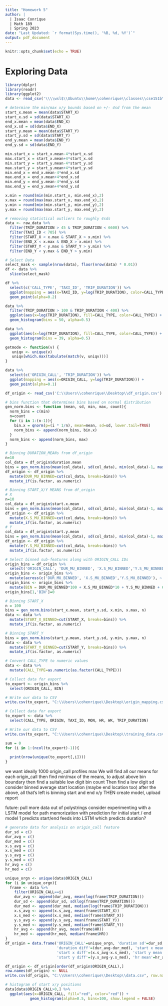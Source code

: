 ---
title: "Homework 5"
author: |
  | Isaac Conrique
  | Math 189
  | Spring 2023
date: "Last Updated: `r format(Sys.time(), '%B, %d, %Y')`"
output: pdf_document
---

```{r setup, include=FALSE}
knitr::opts_chunk$set(echo = TRUE)
```

# Exploring Data

```{r}
library(dplyr)
library(readr)
library(ggplot2)
data <- read_csv('\\\\wsl$\\Ubuntu\\home\\cohenrique\\classes\\cse151b\\Project\\out_bak.csv')
```
```{r}
# determine the min/max x/y bounds based on +/- 4sd from the mean
start_x.mean = mean(data$START_X)
start_x.sd = sd(data$START_X)
end_x.mean = mean(data$END_X)
end_x.sd = sd(data$END_X)
start_y.mean = mean(data$START_Y)
start_y.sd = sd(data$START_Y)
end_y.mean = mean(data$END_Y)
end_y.sd = sd(data$END_Y)

min.start_x = start_x.mean-4*start_x.sd
max.start_x = start_x.mean+4*start_x.sd
min.start_y = start_y.mean-4*start_y.sd
max.start_y = start_y.mean+4*start_y.sd
min.end_x = end_x.mean-4*end_x.sd
max.end_x = end_x.mean+4*end_x.sd
min.end_y = end_y.mean-4*end_y.sd
max.end_y = end_y.mean+4*end_y.sd

x.min = round(min(min.start_x, min.end_x),2)
x.max = round(max(max.start_x, max.end_x),2)
y.min = round(min(min.start_y, min.end_y),2)
y.max = round(max(max.start_y, max.end_y),2)
```


```{r}
# removing statistical outliers to roughly 4sds
data <- raw_data %>%
  filter(TRIP_DURATION > 45 & TRIP_DURATION < 6600) %>%
  filter(TAXI_ID < 705) %>%
  filter(START_X < x.max & START_X > x.min) %>%
  filter(END_X < x.max & END_X > x.min) %>%
  filter(START_Y < y.max & START_Y > y.min) %>%
  filter(END_Y < y.max & END_Y > y.min)
```

```{r}
# Select Data
select_mask <- sample(nrow(data), floor(nrow(data) * 0.01))
df <- data %>%
  slice(select_mask)
```

```{r}
df %>%
  select(c('CALL_TYPE', 'TAXI_ID', 'TRIP_DURATION')) %>%
  ggplot(mapping = aes(x=TAXI_ID, y=log(TRIP_DURATION), color=CALL_TYPE )) +
  geom_point(alpha=0.2)
```
```{r}
data %>%
  filter(TRIP_DURATION > 100 & TRIP_DURATION < 400) %>%
  ggplot(aes(x=log(TRIP_DURATION), fill=CALL_TYPE, color=CALL_TYPE)) +
  geom_histogram(bins = 50, alpha=0.5)
```

```{r}
data %>%
  ggplot(aes(x=log(TRIP_DURATION), fill=CALL_TYPE, color=CALL_TYPE)) +
  geom_histogram(bins = 39, alpha=0.5)
```

```{r}
getmode <- function(v) {
   uniqv <- unique(v)
   uniqv[which.max(tabulate(match(v, uniqv)))]
}
```

```{r}
data %>%
  select(c('ORIGIN_CALL', 'TRIP_DURATION')) %>%
  ggplot(mapping = aes(x=ORIGIN_CALL, y=log(TRIP_DURATION))) +
  geom_point(alpha=0.1)
```

```{r}
df_origin <- read_csv('C:\\Users\\cohenrique\\Desktop\\df_origin.csv')
```



```{r}
# bins function that determines bins based on normal distribution
gen_norm.bins <- function (mean, sd, min, max, count){
  norm_bins = c(min)
  n=count
  for (i in 1:(n-1)){
    bin.x = qnorm(p=(i * 1/n), mean=mean, sd=sd, lower.tail=TRUE)
    norm_bins <- append(norm_bins, bin.x)
  }
  norm_bins <- append(norm_bins, max)
}

```

```{r}
# Binning DURATION_MEANs from df_origin
n=10
col_data = df_origin$duration.mean
bins = gen_norm.bins(mean(col_data), sd(col_data), min(col_data)-1, max(col_data), n)
df_origin <- df_origin %>%
  mutate(DUR_MU_BINNED=cut(col_data, breaks=bins)) %>%
  mutate_if(is.factor, as.numeric)

# Binning START_X/Y MEANS from df_origin
# X
n=10
col_data = df_origin$start.x.mean
bins = gen_norm.bins(mean(col_data), sd(col_data), min(col_data)-1, max(col_data), n)
df_origin <- df_origin %>%
  mutate(X.S_MU_BINNED=cut(col_data, breaks=bins)) %>%
  mutate_if(is.factor, as.numeric)
# Y
col_data = df_origin$start.y.mean
bins = gen_norm.bins(mean(col_data), sd(col_data), min(col_data)-1, max(col_data), n)
df_origin <- df_origin %>%
  mutate(Y.S_MU_BINNED=cut(col_data, breaks=bins)) %>%
  mutate_if(is.factor, as.numeric)
```


```{r}
# Select binned sub-features along with ORIGIN_CALL IDs
origin_bins = df_origin %>%
  select('ORIGIN_CALL', 'DUR_MU_BINNED', 'X.S_MU_BINNED','Y.S_MU_BINNED')
origin_bins <- origin_bins %>%
  mutate(across(c('DUR_MU_BINNED', 'X.S_MU_BINNED','Y.S_MU_BINNED'), ~.-1))
origin_bins <- origin_bins %>%
  mutate(BIN = DUR_MU_BINNED*100 + X.S_MU_BINNED*10 + Y.S_MU_BINNED + 64)
origin_bins[1,'BIN']=0
```



```{r}
# Binning START_X
n = 100
bins = gen_norm.bins(start_x.mean, start_x.sd, x.min, x.max, n)
data <- data %>%
  mutate(START_X_BINNED=cut(START_X, breaks=bins)) %>%
  mutate_if(is.factor, as.numeric)

# Binning START_Y
bins = gen_norm.bins(start_y.mean, start_y.sd, y.min, y.max, n)
data <- data %>%
  mutate(START_Y_BINNED=cut(START_Y, breaks=bins)) %>%
  mutate_if(is.factor, as.numeric)
```

```{r}
# Convert CALL_TYPE to numeric values
data <- data %>%
  mutate(CALL_TYPE=as.numeric(as.factor(CALL_TYPE)))
```

```{r}
# Collect data for export
to_export <- origin_bins %>%
  select(ORIGIN_CALL, BIN)

# Write our data to CSV
write.csv(to_export, "C:\\Users\\cohenrique\\Desktop\\origin_mapping.csv", row.names=FALSE)
```


```{r}
# Collect data for export
to_export <- data %>%
  select(CALL_TYPE, ORIGIN, TAXI_ID, MON, HR, WK, TRIP_DURATION)

# Write our data to CSV
write.csv(to_export, "C:\\Users\\cohenrique\\Desktop\\training_data.csv", row.names=FALSE)
```

```{r}
sum = 0
for (i in 1:(ncol(to_export)-1)){
  
  print(nrow(unique(to_export[,i])))
}
```



we want ideally 1000 origin_call profiles max
We will find all our means for each origin_call
then find min/max of the means, to adjust above bin boundary
then find a suitable low digit bin count
Then find a low digit sd
consider binned average start location (maybe end location too)
after the above, all that's left is binning start and end x/y
THEN create model, upload report

future:
pull more data out of polystrings
consider experimenting with a LSTM model for path memorization with prediction for initial start / end
model 1 predicts start/end feeds into LSTM which predicts duration?

```{r}
# generate data for analysis on origin_call feature
dur_sd = c()
dur_avg = c()
dur_med = c()
x.s_avg = c()
x.s_med = c()
y.s_avg = c()
y.s_med = c()
hr_avg = c()
hr_med = c()

unique_orgn <- unique(data$ORIGIN_CALL)
for (i in unique_orgn){
  frame <- data %>%
    filter(ORIGIN_CALL==i)
    dur_avg <- append(dur_avg, mean(log(frame$TRIP_DURATION)))
    dur_sd <- append(dur_sd, sd(log(frame$TRIP_DURATION)))
    dur_med <- append(dur_med, median(log(frame$TRIP_DURATION)))
    x.s_avg <- append(x.s_avg, mean(frame$START_X))
    x.s_med <- append(x.s_med, median(frame$START_X))
    y.s_avg <- append(y.s_avg, mean(frame$START_Y))
    y.s_med <- append(y.s_med, median(frame$START_Y))
    hr_avg <- append(hr_avg, mean(frame$HR))
    hr_med <- append(hr_med, median(frame$HR))
}
df_origin = data.frame('ORIGIN_CALL'=unique_orgn, 'duration sd'=dur_sd, 'duration mean'=dur_avg, 'duration_median'=dur_med,
                       'duration diff'=(dur_avg-dur_med), 'start x mean'=x.s_avg, 'start x median'=x.s_med,
                       'start x diff'=(x.s_avg-x.s_med), 'start y mean'=y.s_avg, 'start y median'=y.s_med,
                       'start y diff'=(y.s_avg-y.s_med), 'hr mean'=hr_avg, 'hr med'=hr_med, 'hr diff'=(hr_avg-hr_med))

df_origin <- df_origin[order(df_origin$ORIGIN_CALL),]
row.names(df_origin) <- NULL
write.csv(df_origin, "C:\\Users\\cohenrique\\Desktop\\data.csv", row.names=FALSE)

```


```{r}
# histogram of start x/y positions
data[data$ORIGIN_CALL>0,] %>%
  ggplot(aes(x=ORIGIN_CALL, fill="red", color="red")) + 
           geom_histogram(alpha=0.5, bins=100, show.legend = FALSE)
```


